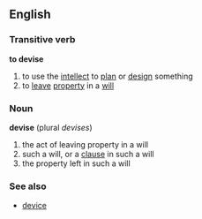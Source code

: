 ==English==
===Transitive verb===
'''to devise'''
# to use the [[intellect]] to [[plan]] or [[design]] something
# to [[leave]] [[property]] in a [[will]]
===Noun===
'''devise'''  (plural ''devises'')
# the act of leaving property in a will
# such a will, or a [[clause]] in such a will
# the property left in such a will
===See also===
*[[device]]